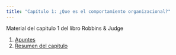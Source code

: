 ```yaml
---
title: "Capítulo 1: ¿Que es el comportamiento organizacional?"
---
```


Material del capitulo 1 del libro Robbins & Judge 

1. [Apuntes](apuntes.qmd)
2. [Resumen del capitulo](resumen.qmd)
